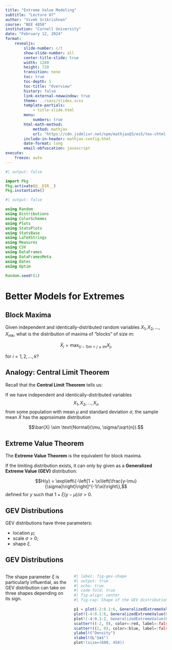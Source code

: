 ```yaml
---
title: "Extreme Value Modeling"
subtitle: "Lecture 07"
author: "Vivek Srikrishnan"
course: "BEE 4850"
institution: "Cornell University"
date: "February 12, 2024"
format:
    revealjs:
        slide-number: c/t
        show-slide-number: all
        center-title-slide: true
        width: 1280
        height: 720
        transition: none
        toc: true
        toc-depth: 1
        toc-title: "Overview"
        history: false
        link-external-newwindow: true
        theme: ../sass/slides.scss
        template-partials:
            - title-slide.html
        menu:
            numbers: true
        html-math-method: 
            method: mathjax
            url: "https://cdn.jsdelivr.net/npm/mathjax@3/es5/tex-chtml-full.js"
        include-in-header: mathjax-config.html
        date-format: long
        email-obfuscation: javascript
execute:
    freeze: auto
---
```


```julia
#| output: false

import Pkg
Pkg.activate(@__DIR__)
Pkg.instantiate()
```

```julia
#| output: false

using Random
using Distributions
using ColorSchemes
using Plots
using StatsPlots
using StatsBase
using LaTeXStrings
using Measures
using CSV
using DataFrames
using DataFramesMeta
using Dates
using Optim

Random.seed!(1)
```

# Better Models for Extremes

## Block Maxima

Given independent and identically-distributed random variables $X_1, X_2, \ldots, X_{mk}$, what is the distribution of maxima of "blocks" of size $m$:

$$\tilde{X}_i = \max_{(i-1)m < j \leq im} X_j,$$

for $i = 1, 2, \ldots, k$?

## Analogy: Central Limit Theorem

Recall that the **Central Limit Theorem** tells us:

If we have independent and identically-distributed variables $$X_1, X_2, \ldots, X_n$$ from some population with mean $\mu$ and standard deviation $\sigma$, the sample mean $\bar{X}$ has the approximate distribution

$$\bar{X} \sim \text{Normal}(\mu, \sigma/\sqrt{n}).$$

## Extreme Value Theorem

The **Extreme Value Theorem** is the equivalent for block maxima.

If the limiting distribution exists, it can only by given as a **Generalized Extreme Value (GEV)** distribution:

$$H(y) = \exp\left\{-\left[1 + \xi\left(\frac{y-\mu}{\sigma}\right)\right]^{-1/\xi}\right\},$$
defined for $y$ such that $1 + \xi(y-\mu)/\sigma > 0$.

## GEV Distributions

GEV distributions have three parameters:

- location $\mu$;
- scale $\sigma > 0$;
- shape $\xi$.

## GEV Distributions

:::: {.columns}
::: {.column width=40%}
The shape parameter $\xi$ is particularly influential, as the GEV distribution can take on three shapes depending on its sign.
:::
::: {.column width=60%}

```julia
#| label: fig-gev-shape
#| output: true
#| echo: true
#| code-fold: true
#| fig-align: center
#| fig-cap: Shape of the GEV distribution with different choices of $\xi$.

p1 = plot(-2:0.1:6, GeneralizedExtremeValue(0, 1, 0.5), linewidth=3, color=:red, label=L"$\xi = 1/2$", guidefontsize=18, legendfontsize=16, tickfontsize=16)
plot!(-4:0.1:6, GeneralizedExtremeValue(0, 1, 0), linewidth=3, color=:green, label=L"$\xi = 0$")
plot!(-4:0.1:2, GeneralizedExtremeValue(0, 1, -0.5), linewidth=3, color=:blue, label=L"$\xi = -1/2$")
scatter!((-2, 0), color=:red, label=:false)
scatter!((2, 0), color=:blue, label=:false)
ylabel!("Density")
xlabel!(L"$x$")
plot!(size=(600, 450))
```
:::
::::

## 
